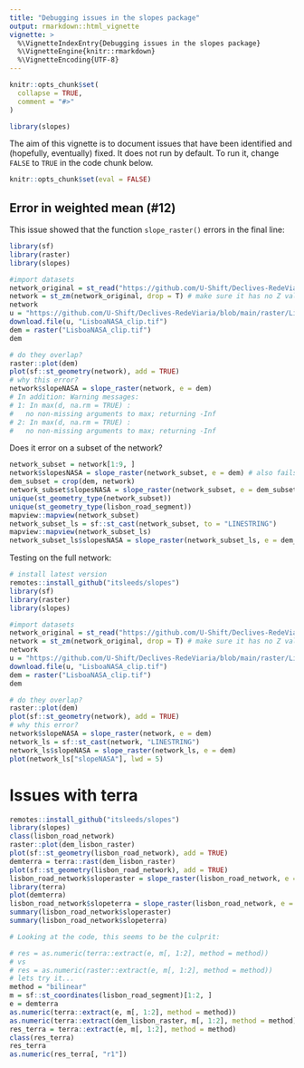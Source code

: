 ```yaml
---
title: "Debugging issues in the slopes package"
output: rmarkdown::html_vignette
vignette: >
  %\VignetteIndexEntry{Debugging issues in the slopes package}
  %\VignetteEngine{knitr::rmarkdown}
  %\VignetteEncoding{UTF-8}
---
```


```r
knitr::opts_chunk$set(
  collapse = TRUE,
  comment = "#>"
)
```

```r
library(slopes)
```

The aim of this vignette is to document issues that have been identified and (hopefully, eventually) fixed.
It does not run by default.
To run it, change `FALSE` to `TRUE` in the code chunk below.

```r
knitr::opts_chunk$set(eval = FALSE)
```


## Error in weighted mean (#12)

This issue showed that the function `slope_raster()` errors in the final line:

```r
library(sf)
library(raster)
library(slopes)

#import datasets
network_original = st_read("https://github.com/U-Shift/Declives-RedeViaria/blob/main/shapefiles/RedeViariaLisboa_dadosabertos.gpkg?raw=true")
network = st_zm(network_original, drop = T) # make sure it has no Z values stored
network
u = "https://github.com/U-Shift/Declives-RedeViaria/blob/main/raster/LisboaNASA_clip.tif?raw=true"
download.file(u, "LisboaNASA_clip.tif")
dem = raster("LisboaNASA_clip.tif")
dem

# do they overlap?
raster::plot(dem)
plot(sf::st_geometry(network), add = TRUE)
# why this error?
network$slopeNASA = slope_raster(network, e = dem)
# In addition: Warning messages:
# 1: In max(d, na.rm = TRUE) :
#   no non-missing arguments to max; returning -Inf
# 2: In max(d, na.rm = TRUE) :
#   no non-missing arguments to max; returning -Inf
```

Does it error on a subset of the network?

```r
network_subset = network[1:9, ]
network$slopesNASA = slope_raster(network_subset, e = dem) # also fails with the same error
dem_subset = crop(dem, network)
network_subset$slopesNASA = slope_raster(network_subset, e = dem_subset) # also fails with the same error
unique(st_geometry_type(network_subset))
unique(st_geometry_type(lisbon_road_segment))
mapview::mapview(network_subset)
network_subset_ls = sf::st_cast(network_subset, to = "LINESTRING")
mapview::mapview(network_subset_ls)
network_subset_ls$slopesNASA = slope_raster(network_subset_ls, e = dem_subset) 
```

Testing on the full network:


```r
# install latest version
remotes::install_github("itsleeds/slopes")
library(sf)
library(raster)
library(slopes)

#import datasets
network_original = st_read("https://github.com/U-Shift/Declives-RedeViaria/blob/main/shapefiles/RedeViariaLisboa_dadosabertos.gpkg?raw=true")
network = st_zm(network_original, drop = T) # make sure it has no Z values stored
network
u = "https://github.com/U-Shift/Declives-RedeViaria/blob/main/raster/LisboaNASA_clip.tif?raw=true"
download.file(u, "LisboaNASA_clip.tif")
dem = raster("LisboaNASA_clip.tif")
dem

# do they overlap?
raster::plot(dem)
plot(sf::st_geometry(network), add = TRUE)
# why this error?
network$slopeNASA = slope_raster(network, e = dem)
network_ls = sf::st_cast(network, "LINESTRING")
network_ls$slopeNASA = slope_raster(network_ls, e = dem)
plot(network_ls["slopeNASA"], lwd = 5)
```

# Issues with terra

```r
remotes::install_github("itsleeds/slopes")
library(slopes)
class(lisbon_road_network)
raster::plot(dem_lisbon_raster)
plot(sf::st_geometry(lisbon_road_network), add = TRUE)
demterra = terra::rast(dem_lisbon_raster)
plot(sf::st_geometry(lisbon_road_network), add = TRUE)
lisbon_road_network$sloperaster = slope_raster(lisbon_road_network, e = dem_lisbon_raster)
library(terra)
plot(demterra)
lisbon_road_network$slopeterra = slope_raster(lisbon_road_network, e = demterra, terra = T)
summary(lisbon_road_network$sloperaster)
summary(lisbon_road_network$slopeterra)

# Looking at the code, this seems to be the culprit:

# res = as.numeric(terra::extract(e, m[, 1:2], method = method))
# vs
# res = as.numeric(raster::extract(e, m[, 1:2], method = method))
# lets try it...
method = "bilinear"
m = sf::st_coordinates(lisbon_road_segment)[1:2, ]
e = demterra
as.numeric(terra::extract(e, m[, 1:2], method = method))
as.numeric(terra::extract(dem_lisbon_raster, m[, 1:2], method = method))
res_terra = terra::extract(e, m[, 1:2], method = method)
class(res_terra)
res_terra
as.numeric(res_terra[, "r1"])
```


